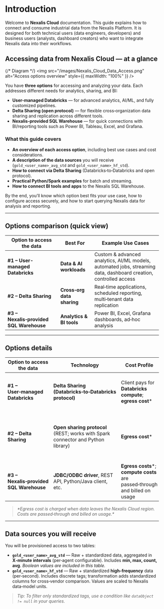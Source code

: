 # Introduction

Welcome to **Nexalis Cloud** documentation. This guide explains how to connect and consume industrial data from the Nexalis Platform. It is designed for both technical users (data engineers, developers) and business users (analysts, dashboard creators) who want to integrate Nexalis data into their workflows.

## Accessing data from Nexalis Cloud — at a glance

{/* Diagram */}
<img src="/images/Nexalis_Cloud_Data_Access.png" alt="Access options overview" style={{ maxWidth: "100%" }} />

You have **three options** for accessing and analyzing your data. Each addresses different needs for analytics, sharing, and BI:

- **User-managed Databricks** — for advanced analytics, AI/ML, and fully customized pipelines.  
- **Delta Sharing (open protocol)** — for flexible cross‑organization data sharing and replication across different tools.  
- **Nexalis‑provided SQL Warehouse** — for quick connections with BI/reporting tools such as Power BI, Tableau, Excel, and Grafana.

### What this guide covers

- **An overview of each access option**, including best use cases and cost considerations.  
- **A description of the data sources** you will receive (`gold_<user_name>_avg_std` and `gold_<user_name>_hf_std`).
- **How to connect via Delta Sharing** (Databricks‑to‑Databricks and open protocol).  
- **Practical Python/Spark examples** for batch and streaming.  
- **How to connect BI tools and apps** to the Nexalis SQL Warehouse.

By the end, you’ll know which option best fits your use case, how to configure access securely, and how to start querying Nexalis data for analysis and reporting.

---

## Options comparison (quick view)

| **Option to access the data** | **Best For** | **Example Use Cases** |
|---|---|---|
| **#1 – User-managed Databricks** | **Data & AI workloads** | Custom & advanced analytics, AI/ML models, automated jobs, streaming data, dashboard creation, controlled access |
| **#2 – Delta Sharing** | **Cross‑org data sharing** | Real‑time applications, scheduled reporting, multi‑tenant data replication |
| **#3 – Nexalis‑provided SQL Warehouse** | **Analytics & BI tools** | Power BI, Excel, Grafana dashboards, ad‑hoc analysis |

---

## Options details

| **Option to access the data** | **Technology** | **Cost Profile** | **Data Handling** | **Notes** |
|---|---|---|---|---|
| **#1 – User‑managed Databricks** | **Delta Sharing (Databricks‑to‑Databricks protocol)** | Client pays for **Databricks compute**; **egress cost*** | Data is **accessed directly** in client’s Databricks account | If you bring your own Databricks infra, **everything is possible** |
| **#2 – Delta Sharing** | **Open sharing protocol** (REST; works with Spark connector and Python library) | **Egress cost*** | Data is **downloaded & replicated** | **Best for data pipelines, replication, or sharing with external systems** |
| **#3 – Nexalis‑provided SQL Warehouse** | **JDBC/ODBC driver**, REST API, Python/Java client, etc. | **Egress costs***; **compute costs** are passed‑through and billed on usage | Data is **queried in place** | **Optimized for BI/reporting; integrates easily** |
> _\*Egress cost is charged when data leaves the Nexalis Cloud region. Costs are passed‑through and billed on usage.*_
---

## Data sources you will receive

You will be provisioned access to two tables:

- **`gold_<user_name>_avg_std`** — Raw + standardized data, aggregated in **X‑minute intervals** (per‑agent configurable). Includes **min, max, count, avg**. _Boolean values are included in this table._  
- **`gold_<user_name>_hf_std`** — Raw + standardized **high‑frequency** data (per‑second). Includes discrete tags; transformation adds standardized columns for cross‑vendor comparison. Values are scaled to Nexalis data‑model units.

> _Tip: To filter only standardized tags, use a condition like `dataObject != null` in your queries._

